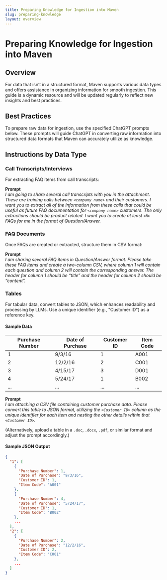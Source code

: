 ```yaml
---
title: Preparing Knowledge for Ingestion into Maven
slug: preparing-knowledge
layout: overview
---
```


# Preparing Knowledge for Ingestion into Maven

## Overview

For data that isn’t in a structured format, Maven supports various data types and offers assistance in organizing information for smooth ingestion. This guide is a dynamic resource and will be updated regularly to reflect new insights and best practices.

## Best Practices

To prepare raw data for ingestion, use the specified ChatGPT prompts below. These prompts will guide ChatGPT in converting raw information into structured data formats that Maven can accurately utilize as knowledge.

## Instructions by Data Type

### Call Transcripts/Interviews

For extracting FAQ items from call transcripts:

**Prompt**  
_I am going to share several call transcripts with you in the attachment. These are training calls between `<company name>` and their customers. I want you to extract all of the information from these calls that could be useful as future FAQ documentation for `<company name>` customers. The only extractions should be product related. I want you to create at least `<N>` FAQs for me in the format of Question/Answer._

### FAQ Documents

Once FAQs are created or extracted, structure them in CSV format:

**Prompt**  
_I am sharing several FAQ items in Question/Answer format. Please take these FAQ items and create a two-column CSV, where column 1 will contain each question and column 2 will contain the corresponding answer. The header for column 1 should be “title” and the header for column 2 should be “content”._

### Tables

For tabular data, convert tables to JSON, which enhances readability and processing by LLMs. Use a unique identifier (e.g., "Customer ID") as a reference key.

#### Sample Data

| Purchase Number | Date of Purchase | Customer ID | Item Code |
|-----------------|------------------|-------------|-----------|
| 1               | 9/3/16           | 1           | A001      |
| 2               | 12/2/16          | 2           | C001      |
| 3               | 4/15/17          | 3           | D001      |
| 4               | 5/24/17          | 1           | B002      |
| ...             | ...              | ...         | ...       |

**Prompt**  
_I am attaching a CSV file containing customer purchase data. Please convert this table to JSON format, utilizing the `<Customer ID>` column as the unique identifier for each item and nesting the other details within that `<Customer ID>`._

(Alternatively, upload a table in a `.doc`, `.docx`, `.pdf`, or similar format and adjust the prompt accordingly.)

#### Sample JSON Output

```json
{
  "1": [
    {
      "Purchase Number": 1,
      "Date of Purchase": "9/3/16",
      "Customer ID": 1,
      "Item Code": "A001"
    },
    {
      "Purchase Number": 4,
      "Date of Purchase": "5/24/17",
      "Customer ID": 1,
      "Item Code": "B002"
    },
    ...
  ],
  "2": [
    {
      "Purchase Number": 2,
      "Date of Purchase": "12/2/16",
      "Customer ID": 2,
      "Item Code": "C001"
    },
    ...
  ]
}
```
